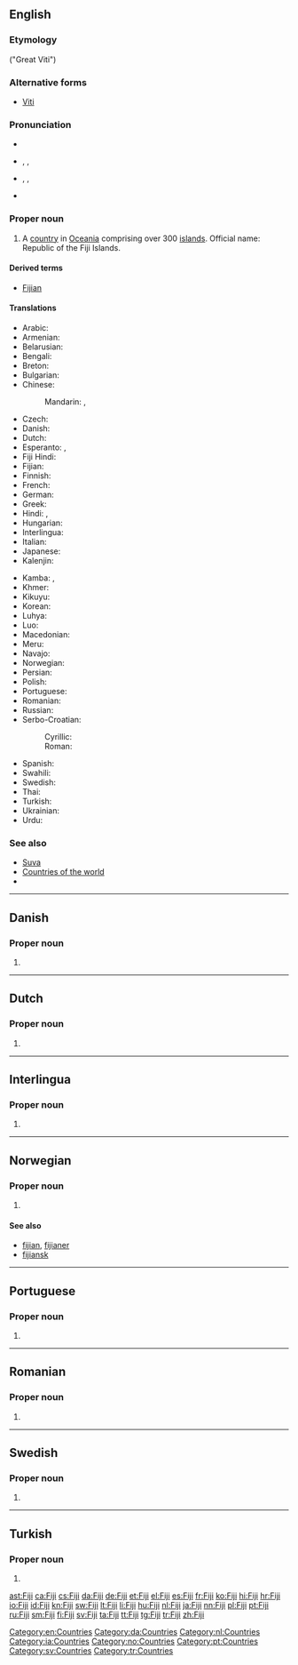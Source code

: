 {{also|fiji}}
==English==
{{wikipedia}}

===Etymology===
{{etyl|fj}} ''{{w|Viti Levu}}'' ("Great Viti")

===Alternative forms===
* [[Viti]]

===Pronunciation===
* {{rhymes|iːdʒi}}
* {{a|UK}} {{enPR|fēʹjē|fējēʹ}}, {{IPA|/ˈfiː.dʒiː/|/fiːˈdʒiː/}}, {{X-SAMPA|/fi:"dZi:/|/fi:.dZi:"/}}
* {{a|US}} {{enPR|fēʹjē}}, {{IPA|/ˈfi.dʒi/}}, {{X-SAMPA|/fi"dZi/}}
* {{audio|en-us-Fiji.ogg|Audio (US)}}

===Proper noun===
{{en-proper noun}}

# A [[country]] in [[Oceania]] comprising over 300 [[island]]s. Official name: Republic of the Fiji Islands.

====Derived terms====
* [[Fijian]]

====Translations====
{{trans-top|Republic of the Fiji Islands}}
* Arabic: {{t-|ar|فيجي|m|tr=fiiji}}
* Armenian: {{t-|hy|Ֆիջի|tr=Fiǰi}}
* Belarusian: {{t-|be|Фіджы|p|tr=Fídžy}}
* Bengali: {{t-|bn|ফিজি}}
* Breton: {{t-|br|Fidji}}
* Bulgarian: {{t-|bg|Фиджи|tr=Fídži}}
* Chinese:
*: Mandarin: {{t-|cmn|斐濟|sc=Hani}}, {{t-|cmn|斐济|tr=Fěijì|sc=Hani}}
* Czech: {{t+|cs|Fidži}}
* Danish: {{t+|da|Fiji}}
* Dutch: {{t+|nl|Fiji}}
* Esperanto: {{t-|eo|Fiĝio}}, {{t-|eo|Fiĝioj}}
* Fiji Hindi: {{tø|hif|फ़िजी|tr=fijī}}
* Fijian: {{t+|fj|Viti}}
* Finnish: {{t+|fi|Fidži}}
* French: {{t+|fr|Fidji}}
* German: {{t+|de|Fidschi}}
* Greek: {{t+|el|Φίτζι|n|tr=Fítzi}}
* Hindi: {{t+|hi|फ़िजी|tr=fijī}}, {{t+|hi|फिजी|tr=phijī}}
* Hungarian: {{t+|hu|Fidzsi-szigetek}}
* Interlingua: {{t-|ia|Fiji}}
* Italian: {{t+|it|Figi}}
* Japanese: {{t-|ja|フィジー|tr=Fijī}}
* Kalenjin: {{tø|kln|Fiji}}
{{trans-mid}}
* Kamba: {{tø|kam|Fiji}}, {{tø|kam|Fiji}}
* Khmer: {{t-|km|ហ៊្វីជី|tr=fi ji|sc=Khmr}}
* Kikuyu: {{tø|ki|Fiji}}
* Korean: {{t+|ko|피지|tr=Piji|sc=Hang}}
* Luhya: {{tø|luy|Fiji}}
* Luo: {{tø|luo|Fiji}}
* Macedonian: {{t-|mk|Фиџи|n|tr=Fídži}}
* Meru: {{tø|mer|Fiji}}
* Navajo: {{tø|nv|Fííjii‎}}
* Norwegian: {{t-|no|Fiji}}
* Persian: {{t-|fa|فیجی|tr=Fiji}}
* Polish: {{t+|pl|Fidżi}}
* Portuguese: {{t+|pt|Fiji}}
* Romanian: {{t-|ro|Fiji}}
* Russian: {{t-|ru|Фиджи|p|tr=Fídži}} {{qualifier|indeclinable}}
* Serbo-Croatian:
*: Cyrillic: {{t-|sh|Фиџи|m|sc=Cyrl}}
*: Roman: {{t-|sh|Fidži|m|alt=Fȉdži}}
* Spanish: {{t+|es|Fiyi}}
* Swahili: {{t+|sw|Fiji}}
* Swedish: {{t+|sv|Fiji}}
* Thai: {{t+|th|ฟิจิ|tr=fici}}
* Turkish: {{t+|tr|Fiji}}
* Ukrainian: {{t-|uk|Фіджі|p|tr=Fídži}}
* Urdu: {{t-|ur|فجی|tr=fijī}}
{{trans-bottom}}

===See also===
* [[Suva]]
* [[Appendix:Countries of the world|Countries of the world]]
* {{pedialite}}

[[Category:en:Countries]]

----

==Danish==

===Proper noun===
{{head|da|proper noun}}

# {{l|en|Fiji}}

[[Category:da:Countries]]

----

==Dutch==

===Proper noun===
{{nl-proper noun}}

# {{l|en|Fiji}}

[[Category:nl:Countries]]

----

==Interlingua==

===Proper noun===
{{head|ia|proper noun}}

# {{l|en|Fiji}}

[[Category:ia:Countries]]

----

==Norwegian==

===Proper noun===
{{head|no|proper noun}}

# {{l|en|Fiji}}

====See also====
* [[fijian]], [[fijianer]]
* [[fijiansk]]

[[Category:no:Countries]]

----

==Portuguese==

===Proper noun===
{{pt-proper noun}}

# {{l|en|Fiji}}

[[Category:pt:Countries]]

----

==Romanian==

===Proper noun===
{{head|ro|proper noun}}

# {{l|en|Fiji}}

----

==Swedish==

===Proper noun===
{{head|sv|proper noun}}

# {{l|en|Fiji}}

[[Category:sv:Countries]]

----

==Turkish==

===Proper noun===
{{head|tr|proper noun}}

# {{l|en|Fiji}}

[[Category:tr:Countries]]

[[ast:Fiji]]
[[ca:Fiji]]
[[cs:Fiji]]
[[da:Fiji]]
[[de:Fiji]]
[[et:Fiji]]
[[el:Fiji]]
[[es:Fiji]]
[[fr:Fiji]]
[[ko:Fiji]]
[[hi:Fiji]]
[[hr:Fiji]]
[[io:Fiji]]
[[id:Fiji]]
[[kn:Fiji]]
[[sw:Fiji]]
[[lt:Fiji]]
[[li:Fiji]]
[[hu:Fiji]]
[[nl:Fiji]]
[[ja:Fiji]]
[[nn:Fiji]]
[[pl:Fiji]]
[[pt:Fiji]]
[[ru:Fiji]]
[[sm:Fiji]]
[[fi:Fiji]]
[[sv:Fiji]]
[[ta:Fiji]]
[[tt:Fiji]]
[[tg:Fiji]]
[[tr:Fiji]]
[[zh:Fiji]]